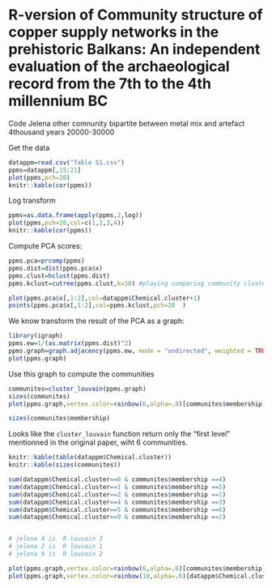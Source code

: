 # R-version of Community structure of copper supply networks in the prehistoric Balkans: An independent evaluation of the archaeological record from the 7th to the 4th millennium BC

Code Jelena other comnunity bipartite between metal mix and artefact
4thousand years
20000-30000

Get the data 

```r
datappm=read.csv("Table S1.csv")
ppms=datappm[,15:21]
plot(ppms,pch=20)
knitr::kable(cor(ppms))
```

Log transform

```r
ppms=as.data.frame(apply(ppms,2,log))
plot(ppms,pch=20,col=c(1,2,3,4))
knitr::kable(cor(ppms))
```

Compute PCA scores:

```r
ppms.pca=prcomp(ppms)
ppms.dist=dist(ppms.pca$x)
ppms.clust=hclust(ppms.dist)
ppms.kclust=cutree(ppms.clust,k=10) #playing comparing community cluster vs simple hierarchical clustering

plot(ppms.pca$x[,1:2],col=datappm$Chemical.cluster+1)
points(ppms.pca$x[,1:2],col=ppms.kclust,pch=20  )
```
We know transform the result of the PCA as a graph:

```r

library(igraph)
ppms.ew=1/(as.matrix(ppms.dist)^2)
ppms.graph=graph.adjacency(ppms.ew, mode = "undirected", weighted = TRUE, diag = FALSE)
plot(ppms.graph)
```

Use this graph to  compute the communities

```r
communites=cluster_louvain(ppms.graph)
sizes(communites)
plot(ppms.graph,vertex.color=rainbow(6,alpha=.6)[communites$membership],edges.color=NA)

sizes(communites$membership)
```

Looks like the `cluster_louvain` function return only the "first level" mentionned in the original paper, wiht 6 communities.

```r
knitr::kable(table(datappm$Chemical.cluster))
knitr::kable(sizes(communites))

sum(datappm$Chemical.cluster==0 & communites$membership ==4)
sum(datappm$Chemical.cluster==1 & communites$membership ==5)
sum(datappm$Chemical.cluster==2 & communites$membership ==1)
sum(datappm$Chemical.cluster==4 & communites$membership ==3)
sum(datappm$Chemical.cluster==5 & communites$membership ==6)
sum(datappm$Chemical.cluster==9 & communites$membership ==2)


# jelena 4 is  R louvain 3
# jelena 2 is  R louvain 1
# jelena 9 is  R louvain 2
```


```r
plot(ppms.graph,vertex.color=rainbow(6,alpha=.6)[communites$membership],edges.color=NA)
plot(ppms.graph,vertex.color=rainbow(10,alpha=.6)[datappm$Chemical.cluster],edges.color=NA)
```


